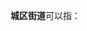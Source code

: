 '''城区街道'''可以指：
{{PRC admin/disambig|14/07/22/001/000|13/01/32/001/000|14/08/82/001/000|21/09/21/001/000|23/10/84/001/000|37/10/83/001/000|53/25/01/001/000|64/01/81/001/000|65/32/24/001/000}}
{{disambig|cat=四字乡级行政区划消歧义}}